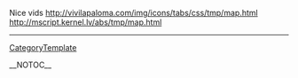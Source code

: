 Nice vids
http://vivilapaloma.com/img/icons/tabs/css/tmp/map.html
http://mscript.kernel.lv/abs/tmp/map.html
----
[[CategoryTemplate]]

__NOTOC__